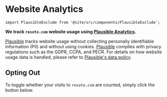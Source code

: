 # Website Analytics

```mdx-code-block
import PlausibleExclude from '@site/src/components/PlausibleExclude';
```

**We track `resoto.com` website usage using [Plausible Analytics](https://plausible.io).**

[Plausible](https://plausible.io) tracks website usage without collecting personally identifiable information (PII) and without using cookies. [Plausible](https://plausible.io) complies with privacy regulations such as the GDPR, CCPA, and PECR. For details on how website usage data is handled, please refer to [Plausible's data policy](https://plausible.io/data-policy).

## Opting Out

To toggle whether your visits to `resoto.com` are counted, simply click the button below.

<PlausibleExclude />
